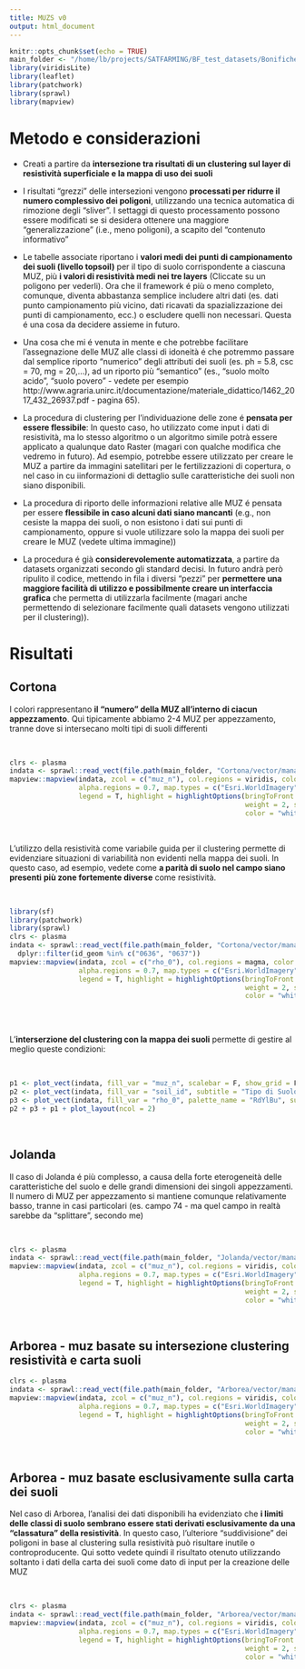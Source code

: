 ```yaml
---
title: MUZS v0
output: html_document
---
```


```r
knitr::opts_chunk$set(echo = TRUE)
main_folder <- "/home/lb/projects/SATFARMING/BF_test_datasets/Bonifiche_Ferraresi/"
library(viridisLite)
library(leaflet)
library(patchwork)
library(sprawl)
library(mapview)
```

# Metodo e considerazioni

* Creati a partire da __intersezione tra risultati di un clustering sul layer di 
  resistività superficiale e la mappa di uso dei suoli__
  
* I risultati "grezzi" delle intersezioni vengono __processati per ridurre il numero 
  complessivo dei poligoni__, utilizzando una tecnica automatica di rimozione degli 
  "sliver". I settaggi di questo processamento possono essere modificati se si 
  desidera ottenere una maggiore "generalizzazione" (i.e., meno poligoni), a scapito
  del "contenuto informativo"

* Le tabelle associate riportano i __valori medi dei punti di campionamento dei suoli 
  (livello topsoil)__ per il tipo di suolo corrispondente a ciascuna MUZ, più 
  __i valori di resistività medi nei tre layers__ (Cliccate su un poligono per vederli).
  Ora che il framework é più o meno completo, comunque, diventa abbastanza semplice
  includere altri dati (es. dati punto campionamento più vicino, dati ricavati 
  da spazializzazione dei punti di campionamento, ecc.) o escludere quelli non 
  necessari. Questa é una cosa da decidere assieme in futuro. 
  
* Una cosa che mi é venuta in mente e che potrebbe facilitare l'assegnazione delle MUZ
  alle classi di idoneità é che potremmo passare dal semplice riporto "numerico"
  degli attributi dei suoli (es. ph = 5.8, csc = 70, mg = 20,...), ad un riporto più "semantico"
  (es., "suolo molto acido", "suolo povero" - vedete per esempio
  http://www.agraria.unirc.it/documentazione/materiale_didattico/1462_2017_432_26937.pdf - pagina 65).

* La procedura di clustering per l'individuazione delle zone é __pensata per 
  essere flessibile__: In questo caso, ho utilizzato come input i dati di resistività, 
  ma lo stesso algoritmo o un algoritmo simile potrà essere applicato a qualunque
  dato Raster (magari con qualche modifica che vedremo in futuro). Ad esempio, 
  potrebbe essere utilizzato per creare le MUZ a partire da immagini satellitari 
  per le fertilizzazioni di copertura, o nel caso in cu iinformazioni di dettaglio
  sulle caratteristiche dei suoli non siano disponibili. 
  
* La procedura di riporto delle informazioni relative alle MUZ é pensata per essere __flessibile
  in caso alcuni dati siano mancanti__ (e.g., non cesiste la mappa dei suoli, o non esistono i
  dati sui punti di campionamento, oppure si vuole utilizzare solo la mappa dei suoli per creare
  le MUZ (vedete ultima immagine))

* La procedura é già __considerevolemente automatizzata__, a partire da datasets 
  organizzati secondo gli standard decisi. In futuro andrà però ripulito il codice, 
  mettendo in fila i diversi "pezzi" per __permettere una maggiore facilità di utilizzo
  e possibilmente creare un interfaccia grafica__ che permetta di utilizzarla facilmente
  (magari anche permettendo di selezionare facilmente quali datasets vengono utilizzati
  per il clustering)).


# Risultati


## Cortona

I colori rappresentano __il "numero" della MUZ all'interno di ciacun appezzamento__. 
Qui tipicamente abbiamo 2-4 MUZ per appezzamento, tranne dove si 
intersecano molti tipi di suoli differenti

<br>

```r
clrs <- plasma
indata <- sprawl::read_vect(file.path(main_folder, "Cortona/vector/management_zones/bf_cortona_muzv0.gpkg"))
mapview::mapview(indata, zcol = c("muz_n"), col.regions = viridis, color = "grey75", lwd = 0.5,
                 alpha.regions = 0.7, map.types = c("Esri.WorldImagery", "OpenStreetMap"),
                 legend = T, highlight = highlightOptions(bringToFront = TRUE, opacity = 1,
                                                          weight = 2, sendToBack = FALSE, 
                                                          color = "white"))@map
```
<br>

L'utilizzo della resistività come variabile guida per il clustering permette di 
evidenziare situazioni di variabilità non evidenti nella mappa dei suoli. In 
questo caso, ad esempio, vedete come __a parità di suolo nel campo siano presenti__ 
__più zone fortemente diverse__ come resistività. 

<br>

```r
library(sf)
library(patchwork)
library(sprawl)
clrs <- plasma
indata <- sprawl::read_vect(file.path(main_folder, "Cortona/vector/management_zones/bf_cortona_muzv0.gpkg")) %>% 
  dplyr::filter(id_geom %in% c("0636", "0637"))
mapview::mapview(indata, zcol = c("rho_0"), col.regions = magma, color = "grey75", lwd = 0.5,
                 alpha.regions = 0.7, map.types = c("Esri.WorldImagery", "OpenStreetMap"),
                 legend = T, highlight = highlightOptions(bringToFront = TRUE, opacity = 1,
                                                          weight = 2, sendToBack = FALSE, 
                                                          color = "white"))@map
                   
```

<br>

L'__interserzione del clustering con la mappa dei suoli__ permette di gestire 
al meglio queste condizioni: 

<br>

```r
p1 <- plot_vect(indata, fill_var = "muz_n", scalebar = F, show_grid = F, show_axis = F)
p2 <- plot_vect(indata, fill_var = "soil_id", subtitle = "Tipo di Suolo", scalebar = F, show_axis = F)
p3 <- plot_vect(indata, fill_var = "rho_0", palette_name = "RdYlBu", subtitle = "Resistività", scalebar = F, show_axis = F)
p2 + p3 + p1 + plot_layout(ncol = 2) 
```

<br>

## Jolanda

Il caso di Jolanda é più complesso, a causa della forte eterogeneità delle caratteristiche
del suolo e delle grandi dimensioni dei singoli appezzamenti. Il numero di 
MUZ per appezzamento si mantiene comunque relativamente basso, tranne in casi 
particolari (es. campo 74 - ma quel campo in realtà sarebbe da "splittare", secondo me)

<br>

```r
clrs <- plasma
indata <- sprawl::read_vect(file.path(main_folder, "Jolanda/vector/management_zones/bf_jolanda_muzv0.gpkg"))
mapview::mapview(indata, zcol = c("muz_n"), col.regions = viridis, color = "grey75", lwd = 0.5,
                 alpha.regions = 0.7, map.types = c("Esri.WorldImagery", "OpenStreetMap"),
                 legend = T, highlight = highlightOptions(bringToFront = TRUE, opacity = 1,
                                                          weight = 2, sendToBack = FALSE, 
                                                          color = "white"))@map
```

<br>

## Arborea - muz basate su intersezione clustering resistività e carta suoli

```r
clrs <- plasma
indata <- sprawl::read_vect(file.path(main_folder, "Arborea/vector/management_zones/bf_arborea_muzv0_clust.gpkg"))
mapview::mapview(indata, zcol = c("muz_n"), col.regions = viridis, color = "grey75", lwd = 0.5,
                 alpha.regions = 0.7, map.types = c("Esri.WorldImagery", "OpenStreetMap"), 
                 legend = T, highlight = highlightOptions(bringToFront = TRUE, opacity = 1,
                                                          weight = 2, sendToBack = FALSE, 
                                                          color = "white"))@map
```

<br>

## Arborea - muz basate esclusivamente sulla carta dei suoli

Nel caso di Arborea, l'analisi dei dati disponibili ha evidenziato che __i limiti__ 
__delle classi di suolo sembrano essere stati derivati esclusivamente da una__ 
__"classatura" della resistività__. In questo caso, l'ulteriore "suddivisione"
dei poligoni in base al clustering sulla resistività può risultare inutile o 
controproducente. Qui sotto vedete quindi il risultato otenuto utilizzando soltanto 
i dati della carta dei suoli come dato di input per la creazione delle MUZ

<br>

```r
clrs <- plasma
indata <- sprawl::read_vect(file.path(main_folder, "Arborea/vector/management_zones/bf_arborea_muzv0_noclust.gpkg"))
mapview::mapview(indata, zcol = c("muz_n"), col.regions = viridis, color = "grey75", lwd = 0.5,
                 alpha.regions = 0.7, map.types = c("Esri.WorldImagery", "OpenStreetMap"), 
                 legend = T, highlight = highlightOptions(bringToFront = TRUE, opacity = 1,
                                                          weight = 2, sendToBack = FALSE, 
                                                          color = "white"))@map

```

